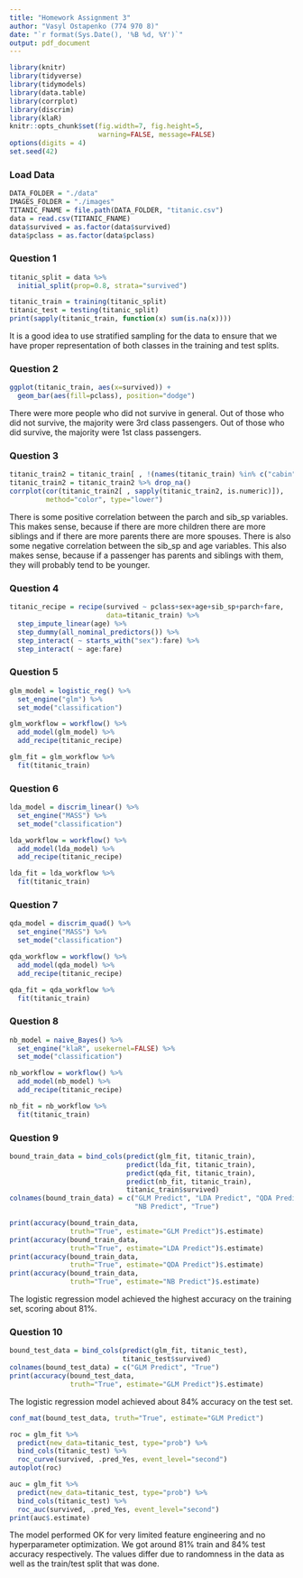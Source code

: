 ```yaml
---
title: "Homework Assignment 3"
author: "Vasyl Ostapenko (774 970 8)"
date: "`r format(Sys.Date(), '%B %d, %Y')`"
output: pdf_document
---
```

```r
library(knitr)
library(tidyverse)
library(tidymodels)
library(data.table)
library(corrplot)
library(discrim)
library(klaR)
knitr::opts_chunk$set(fig.width=7, fig.height=5, 
                      warning=FALSE, message=FALSE)
options(digits = 4)
set.seed(42)
```

### Load Data
```r
DATA_FOLDER = "./data"
IMAGES_FOLDER = "./images"
TITANIC_FNAME = file.path(DATA_FOLDER, "titanic.csv")
data = read.csv(TITANIC_FNAME)
data$survived = as.factor(data$survived)
data$pclass = as.factor(data$pclass)
```

### Question 1
```r
titanic_split = data %>%
  initial_split(prop=0.8, strata="survived")

titanic_train = training(titanic_split)
titanic_test = testing(titanic_split)
print(sapply(titanic_train, function(x) sum(is.na(x))))
```
It is a good idea to use stratified sampling for the data to ensure that we have proper representation of both classes in the training and test splits.

### Question 2
```r
ggplot(titanic_train, aes(x=survived)) +
  geom_bar(aes(fill=pclass), position="dodge")
```
There were more people who did not survive in general. Out of those who did not survive, the majority were 3rd class passengers. Out of those who did survive, the majority were 1st class passengers.

### Question 3
```r
titanic_train2 = titanic_train[ , !(names(titanic_train) %in% c("cabin", "embarked"))] %>% copy()
titanic_train2 = titanic_train2 %>% drop_na()
corrplot(cor(titanic_train2[ , sapply(titanic_train2, is.numeric)]), 
         method="color", type="lower")
```
There is some positive correlation between the parch and sib_sp variables. This makes sense, because if there are more children there are more siblings and if there are more parents there are more spouses. There is also some negative correlation between the sib_sp and age variables.
This also makes sense, because if a passenger has parents and siblings with them, they will probably tend to be younger.

### Question 4
```r
titanic_recipe = recipe(survived ~ pclass+sex+age+sib_sp+parch+fare,
                        data=titanic_train) %>%
  step_impute_linear(age) %>%
  step_dummy(all_nominal_predictors()) %>%
  step_interact( ~ starts_with("sex"):fare) %>%
  step_interact( ~ age:fare)
```

### Question 5
```r
glm_model = logistic_reg() %>%
  set_engine("glm") %>%
  set_mode("classification")

glm_workflow = workflow() %>%
  add_model(glm_model) %>%
  add_recipe(titanic_recipe)

glm_fit = glm_workflow %>%
  fit(titanic_train)
```

### Question 6
```r
lda_model = discrim_linear() %>%
  set_engine("MASS") %>%
  set_mode("classification")

lda_workflow = workflow() %>%
  add_model(lda_model) %>%
  add_recipe(titanic_recipe)

lda_fit = lda_workflow %>%
  fit(titanic_train)
```

### Question 7
```r
qda_model = discrim_quad() %>%
  set_engine("MASS") %>%
  set_mode("classification")

qda_workflow = workflow() %>%
  add_model(qda_model) %>%
  add_recipe(titanic_recipe)

qda_fit = qda_workflow %>%
  fit(titanic_train)
```

### Question 8
```r
nb_model = naive_Bayes() %>%
  set_engine("klaR", usekernel=FALSE) %>%
  set_mode("classification")

nb_workflow = workflow() %>%
  add_model(nb_model) %>%
  add_recipe(titanic_recipe)

nb_fit = nb_workflow %>%
  fit(titanic_train)
```

### Question 9
```r
bound_train_data = bind_cols(predict(glm_fit, titanic_train),
                             predict(lda_fit, titanic_train),
                             predict(qda_fit, titanic_train),
                             predict(nb_fit, titanic_train),
                             titanic_train$survived)
colnames(bound_train_data) = c("GLM Predict", "LDA Predict", "QDA Predict",
                               "NB Predict", "True")
```
```r
print(accuracy(bound_train_data, 
               truth="True", estimate="GLM Predict")$.estimate)
print(accuracy(bound_train_data, 
               truth="True", estimate="LDA Predict")$.estimate)
print(accuracy(bound_train_data, 
               truth="True", estimate="QDA Predict")$.estimate)
print(accuracy(bound_train_data, 
               truth="True", estimate="NB Predict")$.estimate)
```
The logistic regression model achieved the highest accuracy on the training set, scoring about 81%.

### Question 10
```r
bound_test_data = bind_cols(predict(glm_fit, titanic_test),
                            titanic_test$survived)
colnames(bound_test_data) = c("GLM Predict", "True")
print(accuracy(bound_test_data, 
               truth="True", estimate="GLM Predict")$.estimate)
```
The logistic regression model achieved about 84% accuracy on the test set.

```r
conf_mat(bound_test_data, truth="True", estimate="GLM Predict")
```
```r
roc = glm_fit %>%
  predict(new_data=titanic_test, type="prob") %>%
  bind_cols(titanic_test) %>%
  roc_curve(survived, .pred_Yes, event_level="second")
autoplot(roc)
```
```r
auc = glm_fit %>%
  predict(new_data=titanic_test, type="prob") %>%
  bind_cols(titanic_test) %>%
  roc_auc(survived, .pred_Yes, event_level="second")
print(auc$.estimate)
```
The model performed OK for very limited feature engineering and no hyperparameter optimization. We got around 81% train and 84% test accuracy respectively. The values differ due to randomness in the data as well as the train/test split that was done.

